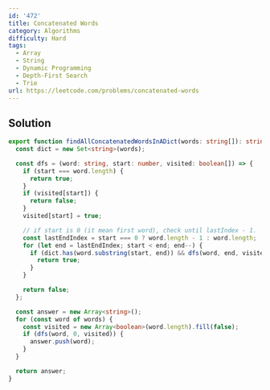 ```yaml
---
id: '472'
title: Concatenated Words
category: Algorithms
difficulty: Hard
tags:
  - Array
  - String
  - Dynamic Programming
  - Depth-First Search
  - Trie
url: https://leetcode.com/problems/concatenated-words
---
```


## Solution

```typescript filename="solution.ts" copy
export function findAllConcatenatedWordsInADict(words: string[]): string[] {
  const dict = new Set<string>(words);

  const dfs = (word: string, start: number, visited: boolean[]) => {
    if (start === word.length) {
      return true;
    }
    if (visited[start]) {
      return false;
    }
    visited[start] = true;

    // if start is 0 (it mean first word), check until lastIndex - 1.
    const lastEndIndex = start === 0 ? word.length - 1 : word.length;
    for (let end = lastEndIndex; start < end; end--) {
      if (dict.has(word.substring(start, end)) && dfs(word, end, visited)) {
        return true;
      }
    }

    return false;
  };

  const answer = new Array<string>();
  for (const word of words) {
    const visited = new Array<boolean>(word.length).fill(false);
    if (dfs(word, 0, visited)) {
      answer.push(word);
    }
  }

  return answer;
}
```
